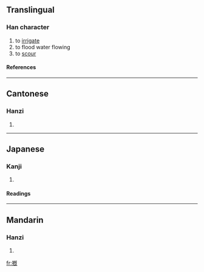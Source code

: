 ==Translingual==

===Han character===
{{Han char|rn=64|rad=手|as=11|sn=14|four=5101<sub>1</sub>|canj=手日戈山 (QAIU)}}
# to [[irrigate]]
# to flood water flowing
# to [[scour]]

====References====
{{Han ref|kx=0450.110|dkj=12597|dj=0800.300|hdz=31947.110|uh=6461|ud=25697|bh=D962|bd=55650}}

----
==Cantonese==

===Hanzi===
{{yue-hanzi|jyut=}}
# {{defn|Cantonese}}

----
==Japanese==

===Kanji===
{{ja-kanji|grade=|rs=手11}}
# {{defn|Japanese}} 

====Readings====
{{ja-readings|on=[[かい]] (kai), [[き]] (ki), [[け]] (ke)|kun=[[あらう]] (arau)}}

----
==Mandarin==

===Hanzi===
{{cmn-hanzi|pin=[[gài]] ([[gai4]]), [[xì]] ([[xi4]])|wg=kai<sup>4</sup>, hsi<sup>4</sup>}}
# {{defn|Mandarin}}

[[fr:摡]]